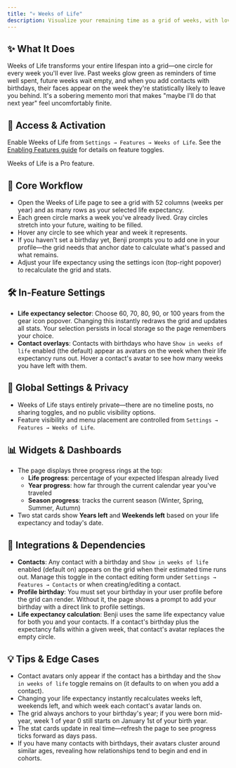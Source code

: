 ```yaml
---
title: "💀 Weeks of Life"
description: Visualize your remaining time as a grid of weeks, with loved ones alongside
---
```


## ✨ What It Does

Weeks of Life transforms your entire lifespan into a grid—one circle for every week you'll ever live. Past weeks glow green as reminders of time well spent, future weeks wait empty, and when you add contacts with birthdays, their faces appear on the week they're statistically likely to leave you behind. It's a sobering memento mori that makes "maybe I'll do that next year" feel uncomfortably finite.

## 🚪 Access & Activation

Enable Weeks of Life from `Settings → Features → Weeks of Life`. See the [Enabling Features guide](/docs/enabling-features) for details on feature toggles.

Weeks of Life is a Pro feature.

## 🧭 Core Workflow

- Open the Weeks of Life page to see a grid with 52 columns (weeks per year) and as many rows as your selected life expectancy.
- Each green circle marks a week you've already lived. Gray circles stretch into your future, waiting to be filled.
- Hover any circle to see which year and week it represents.
- If you haven't set a birthday yet, Benji prompts you to add one in your profile—the grid needs that anchor date to calculate what's passed and what remains.
- Adjust your life expectancy using the settings icon (top-right popover) to recalculate the grid and stats.

## 🛠️ In-Feature Settings

- **Life expectancy selector**: Choose 60, 70, 80, 90, or 100 years from the gear icon popover. Changing this instantly redraws the grid and updates all stats. Your selection persists in local storage so the page remembers your choice.
- **Contact overlays**: Contacts with birthdays who have `Show in weeks of life` enabled (the default) appear as avatars on the week when their life expectancy runs out. Hover a contact's avatar to see how many weeks you have left with them.

## 🔐 Global Settings & Privacy

- Weeks of Life stays entirely private—there are no timeline posts, no sharing toggles, and no public visibility options.
- Feature visibility and menu placement are controlled from `Settings → Features → Weeks of Life`.

## 📊 Widgets & Dashboards

- The page displays three progress rings at the top:
  - **Life progress**: percentage of your expected lifespan already lived
  - **Year progress**: how far through the current calendar year you've traveled
  - **Season progress**: tracks the current season (Winter, Spring, Summer, Autumn)
- Two stat cards show **Years left** and **Weekends left** based on your life expectancy and today's date.

## 🔗 Integrations & Dependencies

- **Contacts**: Any contact with a birthday and `Show in weeks of life` enabled (default on) appears on the grid when their estimated time runs out. Manage this toggle in the contact editing form under `Settings → Features → Contacts` or when creating/editing a contact.
- **Profile birthday**: You must set your birthday in your user profile before the grid can render. Without it, the page shows a prompt to add your birthday with a direct link to profile settings.
- **Life expectancy calculation**: Benji uses the same life expectancy value for both you and your contacts. If a contact's birthday plus the expectancy falls within a given week, that contact's avatar replaces the empty circle.

## 💡 Tips & Edge Cases

- Contact avatars only appear if the contact has a birthday and the `Show in weeks of life` toggle remains on (it defaults to on when you add a contact).
- Changing your life expectancy instantly recalculates weeks left, weekends left, and which week each contact's avatar lands on.
- The grid always anchors to your birthday's year; if you were born mid-year, week 1 of year 0 still starts on January 1st of your birth year.
- The stat cards update in real time—refresh the page to see progress ticks forward as days pass.
- If you have many contacts with birthdays, their avatars cluster around similar ages, revealing how relationships tend to begin and end in cohorts.
